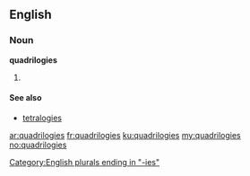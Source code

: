 ==English==

===Noun===
'''quadrilogies'''

# {{plural of|[[quadrilogy]]}}

====See also====
*[[tetralogies]]

[[Category:English plurals ending in "-ies"]]

[[ar:quadrilogies]]
[[fr:quadrilogies]]
[[ku:quadrilogies]]
[[my:quadrilogies]]
[[no:quadrilogies]]